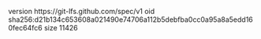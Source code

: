 version https://git-lfs.github.com/spec/v1
oid sha256:d21b134c653608a021490e74706a112b5debfba0cc0a95a8a5edd160fec64fc6
size 11426
